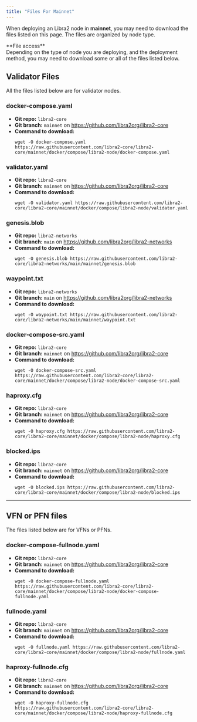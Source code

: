 ```yaml
---
title: "Files For Mainnet"
---
```



When deploying an Libra2 node in **mainnet**, you may need to download the files listed on this page. The files are
organized by node type.

<Aside type="note">
  **File access**<br />
  Depending on the type of node you are deploying, and the deployment method, you may need to download some
  or all of the files listed below.
</Aside>

## Validator Files

All the files listed below are for validator nodes.

### docker-compose.yaml

- **Git repo:** `libra2-core`
- **Git branch:** `mainnet` on https://github.com/libra2org/libra2-core
- **Command to download:**
  ```shellscript filename="Terminal"
  wget -O docker-compose.yaml https://raw.githubusercontent.com/libra2-core/libra2-core/mainnet/docker/compose/libra2-node/docker-compose.yaml
  ```

### validator.yaml

- **Git repo:** `libra2-core`
- **Git branch:** `mainnet` on https://github.com/libra2org/libra2-core
- **Command to download:**
  ```shellscript filename="Terminal"
  wget -O validator.yaml https://raw.githubusercontent.com/libra2-core/libra2-core/mainnet/docker/compose/libra2-node/validator.yaml
  ```

### genesis.blob

- **Git repo:** `libra2-networks`
- **Git branch:** `main` on https://github.com/libra2org/libra2-networks
- **Command to download:**
  ```shellscript filename="Terminal"
  wget -O genesis.blob https://raw.githubusercontent.com/libra2-core/libra2-networks/main/mainnet/genesis.blob
  ```

### waypoint.txt

- **Git repo:** `libra2-networks`
- **Git branch:** `main` on https://github.com/libra2org/libra2-networks
- **Command to download:**
  ```shellscript filename="Terminal"
  wget -O waypoint.txt https://raw.githubusercontent.com/libra2-core/libra2-networks/main/mainnet/waypoint.txt
  ```

### docker-compose-src.yaml

- **Git repo:** `libra2-core`
- **Git branch:** `mainnet` on https://github.com/libra2org/libra2-core
- **Command to download:**
  ```shellscript filename="Terminal"
  wget -O docker-compose-src.yaml https://raw.githubusercontent.com/libra2-core/libra2-core/mainnet/docker/compose/libra2-node/docker-compose-src.yaml
  ```

### haproxy.cfg

- **Git repo:** `libra2-core`
- **Git branch:** `mainnet` on https://github.com/libra2org/libra2-core
- **Command to download:**
  ```shellscript filename="Terminal"
  wget -O haproxy.cfg https://raw.githubusercontent.com/libra2-core/libra2-core/mainnet/docker/compose/libra2-node/haproxy.cfg
  ```

### blocked.ips

- **Git repo:** `libra2-core`
- **Git branch:** `mainnet` on https://github.com/libra2org/libra2-core
- **Command to download:**
  ```shellscript filename="Terminal"
  wget -O blocked.ips https://raw.githubusercontent.com/libra2-core/libra2-core/mainnet/docker/compose/libra2-node/blocked.ips
  ```

***

## VFN or PFN files

The files listed below are for VFNs or PFNs.

### docker-compose-fullnode.yaml

- **Git repo:** `libra2-core`
- **Git branch:** `mainnet` on https://github.com/libra2org/libra2-core
- **Command to download:**
  ```shellscript filename="Terminal"
  wget -O docker-compose-fullnode.yaml https://raw.githubusercontent.com/libra2-core/libra2-core/mainnet/docker/compose/libra2-node/docker-compose-fullnode.yaml
  ```

### fullnode.yaml

- **Git repo:** `libra2-core`
- **Git branch:** `mainnet` on https://github.com/libra2org/libra2-core
- **Command to download:**
  ```shellscript filename="Terminal"
  wget -O fullnode.yaml https://raw.githubusercontent.com/libra2-core/libra2-core/mainnet/docker/compose/libra2-node/fullnode.yaml
  ```

### haproxy-fullnode.cfg

- **Git repo:** `libra2-core`
- **Git branch:** `mainnet` on https://github.com/libra2org/libra2-core
- **Command to download:**
  ```shellscript filename="Terminal"
  wget -O haproxy-fullnode.cfg https://raw.githubusercontent.com/libra2-core/libra2-core/mainnet/docker/compose/libra2-node/haproxy-fullnode.cfg
  ```
